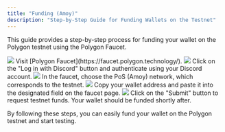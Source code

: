 ```yaml
---
title: "Funding (Amoy)"
description: "Step-by-Step Guide for Funding Wallets on the Testnet"
---
```


This guide provides a step-by-step process for funding your wallet on the Polygon testnet using the Polygon Faucet.

<Steps>
  <Step title="Go to the Polygon Faucet website">
    <img style={{ borderRadius: "0.5rem" }} src="./images/fund1.png" />
    Visit [Polygon Faucet](https://faucet.polygon.technology/).
  </Step>
  <Step title="Log in with Discord">
    <img style={{ borderRadius: "0.5rem" }} src="./images/fund3.png" />
    Click on the "Log in with Discord" button and authenticate using your Discord
    account.
  </Step>
  <Step title="Select the PoS (Amoy) Network">
    <img style={{ borderRadius: "0.5rem" }} src="./images/fund4.png" />
    In the faucet, choose the PoS (Amoy) network, which corresponds to the testnet.
  </Step>
  <Step title="Paste Your Wallet Address">
    <img style={{ borderRadius: "0.5rem" }} src="./images/fund5.png" />
    Copy your wallet address and paste it into the designated field on the faucet
    page.
  </Step>
  <Step title="Submit the Request">
    <img style={{ borderRadius: "0.5rem" }} src="./images/fund6.png" />
    Click on the "Submit" button to request testnet funds. Your wallet should be
    funded shortly after.
  </Step>
</Steps>

By following these steps, you can easily fund your wallet on the Polygon testnet and start testing.
